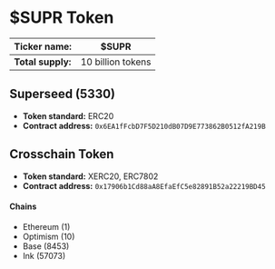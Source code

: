 
# $SUPR Token

| **Ticker name:** | $SUPR             |
|------------------|-------------------|
| **Total supply:**| 10 billion tokens |

## Superseed (5330)

- **Token standard:** ERC20
- **Contract address:** `0x6EA1fFcbD7F5D210dB07D9E773862B0512fA219B` <CopyButton text="0x6EA1fFcbD7F5D210dB07D9E773862B0512fA219B" />

## Crosschain Token

- **Token standard:** XERC20, ERC7802
- **Contract address:** `0x17906b1Cd88aA8EfaEfC5e82891B52a22219BD45` <CopyButton text="0x17906b1Cd88aA8EfaEfC5e82891B52a22219BD45" />

#### Chains
- Ethereum (1)
- Optimism (10)
- Base (8453)
- Ink (57073)
